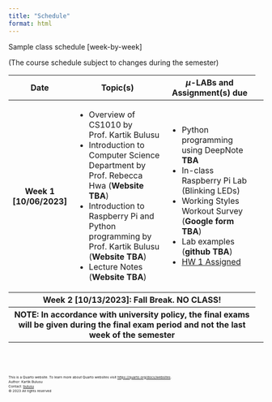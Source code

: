 ```yaml
---
title: "Schedule"
format: html
---
```


Sample class schedule [week-by-week]

(The course schedule subject to changes during the semester)

<table class="table table-hover w-auto">
  <colgroup>
    <col style="width:10%">
    <col style="width:45%">
    <col style="width:45%">
  </colgroup> 
  <thead>
    <tr>
      <th scope="col">Date</th>
      <th scope="col">Topic(s)</th>
      <th scope="col">$\mu$-LABs and Assignment(s) due</th>
      <!--- <th scope="col">Column heading</th> -->
    </tr>
  </thead>
  <tbody>
    <tr class="table-active">
      <th scope="row">Week 1 [10/06/2023]</th>
      <td>
        <ul>
          <li>Overview of CS1010 by Prof. Kartik Bulusu</li>
          <li>Introduction to Computer Science Department by Prof. Rebecca Hwa (**Website TBA**)</li>
          <li>Introduction to Raspberry Pi and Python programming by Prof. Kartik Bulusu (**Website TBA**)</li>
          <li>Lecture Notes (**Website TBA**)</li>
          <!-- <li><a href="https://drive.google.com/drive/folders/1qYaXJ_VKJUxnIOQKGn9c_LDQjJIzSsWs?usp=sharing" target="_blank">Lecture notes</a></li>  -->
        </ul>  
      </td>
      <td>
        <ul>
          <li>Python programming using DeepNote **TBA** </li>
          <li>In-class Raspberry Pi Lab (Blinking LEDs)</li>
          <li>Working Styles Workout Survey (**Google form TBA**)</li>
          <li>Lab examples (**github TBA**)</li>
          <li><a href = "download/Week1" download>HW 1 Assigned </a></li>
        </ul>
      </td>
      <td>
      </td>
      <!--- <td>Column content</td> -->
      <tr class="table-dark">
      <th colspan="3">Week 2 [10/13/2023]: Fall Break. NO CLASS!</th>
      <!--- <td>Column content</td>
      <td>Column content</td> -->
      <!--- <td>Column content</td> -->
    </tr>
      <tr class="table-dark">
      <th colspan="3">NOTE: In accordance with university policy, the final exams will be given during the final exam period and not the last week of the semester</th>
      <!--- <td>Column content</td>
      <td>Column content</td> -->
      <!--- <td>Column content</td> -->
    </tr>
  </tbody>
</table>


<br><br>
<footer>
  <p><small><small><small><small>This is a Quarto website. To learn more about Quarto websites visit <https://quarto.org/docs/websites>.<br>
  Author: Kartik Bulusu<br>
  Contact: <a href="mailto:bulusu@gwu.edu">bulusu</a><br>
  &copy; 2023 All rights reserved</small></small></small></small></p>
</footer>
